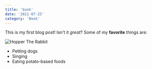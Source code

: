 ```yaml
---
title: 'book'
date: '2021-07-25'
category: 'Book'
---
```


This is my first blog post! Isn't it _great_?
Some of my **favorite** things are:

![Hopper The Rabbit](./images/alien.jpeg)

- Petting dogs
- Singing
- Eating potato-based foods
